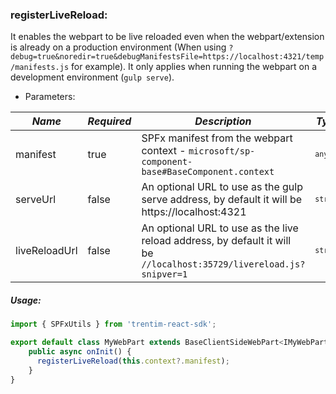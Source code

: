 
<Meta title="Helpers/registerLiveReload" />

### registerLiveReload:
It enables the webpart to be live reloaded even when the webpart/extension is already on a production environment 
(When using `?debug=true&noredir=true&debugManifestsFile=https://localhost:4321/temp/manifests.js` for example).
It only applies when running the webpart on a development environment (`gulp serve`).

* Parameters:

| *Name* | *Required* | *Description* | *Type* |
| ----------- | ----------- | ----------- | ----------- |
| manifest | true | SPFx manifest from the webpart context - `microsoft/sp-component-base#BaseComponent.context` | <code>`any`</code> |
| serveUrl | false | An optional URL to use as the gulp serve address, by default it will be https://localhost:4321 | <code>`string`</code> |
| liveReloadUrl | false | An optional URL to use as the live reload address, by default it will be `//localhost:35729/livereload.js?snipver=1` | <code>`string`</code> |

##### Usage:

```ts dark
import { SPFxUtils } from 'trentim-react-sdk';

export default class MyWebPart extends BaseClientSideWebPart<IMyWebPartProps> {
    public async onInit() {
      registerLiveReload(this.context?.manifest);
    }
}
```